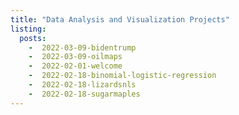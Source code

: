 ```yaml
---
title: "Data Analysis and Visualization Projects"
listing: 
  posts:
    -  2022-03-09-bidentrump
    -  2022-03-09-oilmaps
    -  2022-02-01-welcome
    -  2022-02-18-binomial-logistic-regression
    -  2022-02-18-lizardsnls
    -  2022-02-18-sugarmaples
---
```

